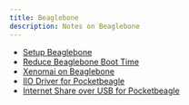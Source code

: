 ```yaml
---
title: Beaglebone
description: Notes on Beaglebone
---
```


* [Setup Beaglebone](/tech-notes/system/beaglebone/beaglebone-setup)
* [Reduce Beaglebone Boot Time](/tech-notes/system/beaglebone/beaglebone-boottime)
* [Xenomai on Beaglebone](/tech-notes/system/beaglebone/beaglebone-xenomai)
* [IIO Driver for Pocketbeagle](/tech-notes/system/beaglebone/beaglebone-iio-imu)
* [Internet Share over USB for Pocketbeagle](/tech-notes/system/beaglebone/beaglebone-usb-network-share)